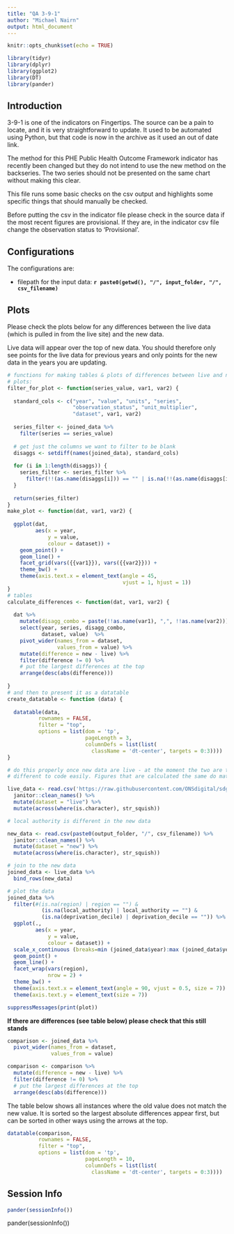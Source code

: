 ```yaml
---
title: "QA 3-9-1"
author: "Michael Nairn"
output: html_document
---
```



```r
knitr::opts_chunk$set(echo = TRUE)
```

```r
library(tidyr)
library(dplyr)
library(ggplot2)
library(DT)
library(pander)
```
## Introduction

3-9-1 is one of the indicators on Fingertips. The source can be a pain to locate,
and it is very straightforward to update. It used to be automated using Python,
but that code is now in the archive as it used an out of date link.  
  
The method for this PHE Public Health Outcome Framework indicator has recently
been changed but they do not intend to use the new method on the backseries. The 
two series should not be presented on the same chart without making this clear.
   
This file runs some basic checks on the csv output and highlights some specific 
things that should manually be checked.
  
Before putting the csv in the indicator file please check in the source data if the most recent 
figures are provisional. If they are, in the indicator csv file change the 
observation status to 'Provisional'.
  
 
## Configurations

  The configurations are:  
  
  - filepath for the input data: **`r paste0(getwd(), "/", input_folder, "/", csv_filename)`**
  
  

## Plots
Please check the plots below for any differences between the live data (which 
is pulled in from the live site) and the new data.  
  
Live data will appear over the top of new data. You should therefore only 
see points for the live data for previous years and only points for the new data 
in the years you are updating. 

```r
# functions for making tables & plots of differences between live and new data
# plots:
filter_for_plot <- function(series_value, var1, var2) {
  
  standard_cols <- c("year", "value", "units", "series",
                     "observation_status", "unit_multiplier",
                     "dataset", var1, var2)
  
  series_filter <- joined_data %>% 
    filter(series == series_value)
  
  # get just the columns we want to filter to be blank
  disaggs <- setdiff(names(joined_data), standard_cols)
  
  for (i in 1:length(disaggs)) {
    series_filter <- series_filter %>% 
      filter(!!(as.name(disaggs[i])) == "" | is.na(!!(as.name(disaggs[i]))))
  }
  
  return(series_filter)
} 
make_plot <- function(dat, var1, var2) {
  
  ggplot(dat,
         aes(x = year,
             y = value,
             colour = dataset)) +
    geom_point() +
    geom_line() +
    facet_grid(vars({{var1}}), vars({{var2}})) +
    theme_bw() +
    theme(axis.text.x = element_text(angle = 45,
                                     vjust = 1, hjust = 1))
}
# tables
calculate_differences <- function(dat, var1, var2) {
  
  dat %>% 
    mutate(disagg_combo = paste(!!as.name(var1), ",", !!as.name(var2))) %>% 
    select(year, series, disagg_combo,
           dataset, value)  %>% 
    pivot_wider(names_from = dataset,
                values_from = value) %>% 
    mutate(difference = new - live) %>% 
    filter(difference != 0) %>%
    # put the largest differences at the top
    arrange(desc(abs(difference)))
  
}
# and then to present it as a datatable
create_datatable <- function (data) {
  
  datatable(data, 
          rownames = FALSE, 
          filter = "top",
          options = list(dom = 'tp', 
                         pageLength = 3,
                         columnDefs = list(list(
                           className = 'dt-center', targets = 0:3))))
}
```

```r

# do this properly once new data are live - at the moment the two are too
# different to code easily. Figures that are calculated the same do match.

live_data <- read.csv('https://raw.githubusercontent.com/ONSdigital/sdg-data/master/data/indicator_3-9-1.csv') %>%
  janitor::clean_names() %>% 
  mutate(dataset = "live") %>% 
  mutate(across(where(is.character), str_squish)) 

# local authority is different in the new data

new_data <- read.csv(paste0(output_folder, "/", csv_filename)) %>%
  janitor::clean_names() %>% 
  mutate(dataset = "new") %>% 
  mutate(across(where(is.character), str_squish)) 

# join to the new data
joined_data <- live_data %>% 
  bind_rows(new_data) 

# plot the data
joined_data %>% 
  filter(#(is.na(region) | region == "") & 
           (is.na(local_authority) | local_authority == "") & 
           (is.na(deprivation_decile) | deprivation_decile == "")) %>%  
  ggplot(.,
         aes(x = year,
             y = value,
             colour = dataset)) +
  scale_x_continuous (breaks=min (joined_data$year):max (joined_data$year)) +
  geom_point() +
  geom_line() +
  facet_wrap(vars(region),
             nrow = 2) +
  theme_bw() +
  theme(axis.text.x = element_text(angle = 90, vjust = 0.5, size = 7)) +
  theme(axis.text.y = element_text(size = 7))

```


```r
suppressMessages(print(plot))
```

  
  **If there are differences (see table below) please check that this still stands**

```r
comparison <- joined_data %>% 
  pivot_wider(names_from = dataset,
              values_from = value)

comparison <- comparison %>% 
  mutate(difference = new - live) %>%
  filter(difference != 0) %>% 
  # put the largest differences at the top
  arrange(desc(abs(difference)))

```


  The table below shows all instances where the old value does not match the new 
  value. It is sorted so the largest absolute differences appear first, but can
  be sorted in other ways using the arrows at the top.
  
```r
datatable(comparison, 
          rownames = FALSE, 
          filter = "top",
          options = list(dom = 'tp', 
                         pageLength = 10,
                         columnDefs = list(list(
                           className = 'dt-center', targets = 0:3))))
```

## Session Info
```r
pander(sessionInfo())
```

pander(sessionInfo())
